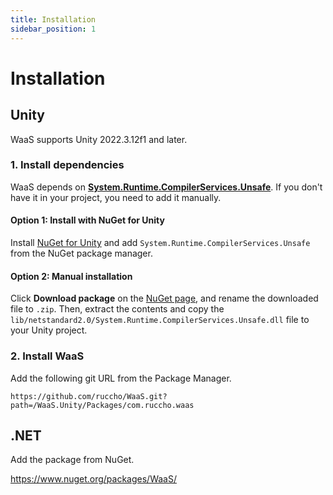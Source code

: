 ```yaml
---
title: Installation
sidebar_position: 1
---
```


# Installation

## Unity

WaaS supports Unity 2022.3.12f1 and later.

### 1. Install dependencies

WaaS depends on [**System.Runtime.CompilerServices.Unsafe**](https://www.nuget.org/packages/system.runtime.compilerservices.unsafe/). If you don't have it in your project, you need to add it manually.

#### Option 1: Install with NuGet for Unity

Install [NuGet for Unity](https://github.com/GlitchEnzo/NuGetForUnity) and add `System.Runtime.CompilerServices.Unsafe` from the NuGet package manager.

#### Option 2: Manual installation

Click **Download package** on the [NuGet page](https://www.nuget.org/packages/system.runtime.compilerservices.unsafe/), and rename the downloaded file to `.zip`. Then, extract the contents and copy the `lib/netstandard2.0/System.Runtime.CompilerServices.Unsafe.dll` file to your Unity project.

### 2. Install WaaS

Add the following git URL from the Package Manager.

```
https://github.com/ruccho/WaaS.git?path=/WaaS.Unity/Packages/com.ruccho.waas
```

## .NET

Add the package from NuGet.

https://www.nuget.org/packages/WaaS/
